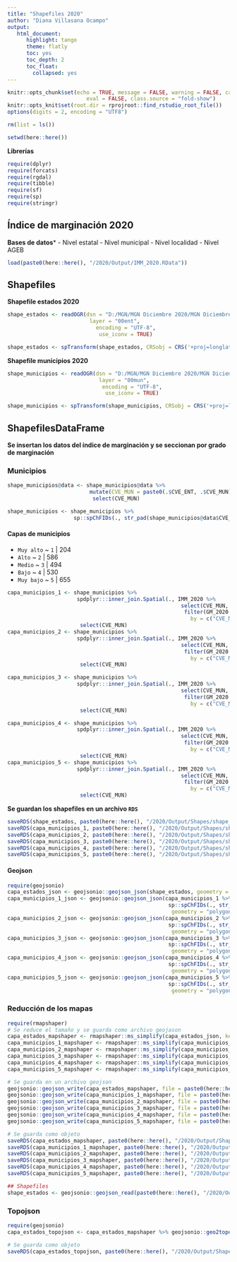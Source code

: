 ```yaml
---
title: "Shapefiles 2020"
author: "Diana Villasana Ocampo"
output:
   html_document:
      highlight: tango
      theme: flatly
      toc: yes
      toc_depth: 2
      toc_float:
        collapsed: yes
---
```


```r
knitr::opts_chunk$set(echo = TRUE, message = FALSE, warning = FALSE, cache = FALSE, cache.lazy = FALSE, 
                         eval = FALSE, class.source = "fold-show")
knitr::opts_knit$set(root.dir = rprojroot::find_rstudio_root_file())
options(digits = 2, encoding = "UTF8")
```   
 
```r
rm(list = ls())
```

```r
setwd(here::here())
```

**Librerías** 

```r
require(dplyr)
require(forcats)
require(rgdal)
require(tibble)
require(sf)
require(sp)
require(stringr)
```


## Índice de marginación 2020

**Bases de datos***
- Nivel estatal
- Nivel municipal
- Nivel localidad
- Nivel AGEB 


```r
load(paste0(here::here(), "/2020/Output/IMM_2020.RData"))
```


## Shapefiles

**Shapefile estados 2020**

```r
shape_estados <- readOGR(dsn = "D:/MGN/MGN Diciembre 2020/MGN Diciembre 2020/conjunto_de_datos",
                          layer = "00ent",
                            encoding = "UTF-8",
                             use_iconv = TRUE)

shape_estados <- spTransform(shape_estados, CRSobj = CRS('+proj=longlat +ellps=WGS84 +datum=WGS84 +no_defs'))
```


**Shapefile municipios 2020**

```r
shape_municipios <- readOGR(dsn = "D:/MGN/MGN Diciembre 2020/MGN Diciembre 2020/conjunto_de_datos",
                             layer = "00mun",
                              encoding = "UTF-8",
                               use_iconv = TRUE)

shape_municipios <- spTransform(shape_municipios, CRSobj = CRS('+proj=longlat +ellps=WGS84 +datum=WGS84 +no_defs'))
```


## ShapefilesDataFrame

**Se insertan los datos del índice de marginación y se seccionan por grado de marginación**

### Municipios

```r
shape_municipios@data <- shape_municipios@data %>%
                          mutate(CVE_MUN = paste0(.$CVE_ENT, .$CVE_MUN)) %>%
                           select(CVE_MUN)

shape_municipios <- shape_municipios %>%
                     sp::spChFIDs(., str_pad(shape_municipios@data$CVE_MUN, 5, "left", pad = "0"))
```


#### Capas de municipios

- `Muy alto` ~ `1` | 204
- `Alto` ~ `2` | 586
- `Medio` ~ `3` | 494 
- `Bajo` ~ `4` | 530
- `Muy bajo` ~ `5` | 655


```r
capa_municipios_1 <- shape_municipios %>%
                      spdplyr:::inner_join.Spatial(., IMM_2020 %>% 
                                                       select(CVE_MUN, GM_2020) %>%
                                                        filter(GM_2020 == "Muy alto"),
                                                          by = c("CVE_MUN")) %>%
                       select(CVE_MUN)
capa_municipios_2 <- shape_municipios %>%
                      spdplyr:::inner_join.Spatial(., IMM_2020 %>% 
                                                       select(CVE_MUN, GM_2020) %>%
                                                        filter(GM_2020 == "Alto"),
                                                          by = c("CVE_MUN"))  %>%
                       select(CVE_MUN)

capa_municipios_3 <- shape_municipios %>%
                      spdplyr:::inner_join.Spatial(., IMM_2020 %>% 
                                                       select(CVE_MUN, GM_2020) %>%
                                                        filter(GM_2020 == "Medio"),
                                                          by = c("CVE_MUN"))  %>%
                       select(CVE_MUN)

capa_municipios_4 <- shape_municipios %>%
                      spdplyr:::inner_join.Spatial(., IMM_2020 %>% 
                                                       select(CVE_MUN, GM_2020) %>%
                                                        filter(GM_2020 == "Bajo"),
                                                          by = c("CVE_MUN"))  %>%
                       select(CVE_MUN)
capa_municipios_5 <- shape_municipios %>%
                      spdplyr:::inner_join.Spatial(., IMM_2020 %>% 
                                                       select(CVE_MUN, GM_2020) %>%
                                                        filter(GM_2020 == "Muy bajo"),
                                                          by = c("CVE_MUN"))  %>%
                       select(CVE_MUN)
```

**Se guardan los shapefiles en un archivo `RDS`**

```r
saveRDS(shape_estados, paste0(here::here(), "/2020/Output/Shapes/shape_estados.rds"))
saveRDS(capa_municipios_1, paste0(here::here(), "/2020/Output/Shapes/shape_municipios_1.rds"))
saveRDS(capa_municipios_2, paste0(here::here(), "/2020/Output/Shapes/shape_municipios_2.rds"))
saveRDS(capa_municipios_3, paste0(here::here(), "/2020/Output/Shapes/shape_municipios_3.rds"))
saveRDS(capa_municipios_4, paste0(here::here(), "/2020/Output/Shapes/shape_municipios_4.rds"))
saveRDS(capa_municipios_5, paste0(here::here(), "/2020/Output/Shapes/shape_municipios_5.rds"))
```


#### Geojson 

```r
require(geojsonio)
capa_estados_json <- geojsonio::geojson_json(shape_estados, geometry = "polygon")
capa_municipios_1_json <- geojsonio::geojson_json(capa_municipios_1 %>%
                                                   sp::spChFIDs(., str_pad(.@data$CVE_MUN, 5, "left", pad = "0")), 
                                                    geometry = "polygon")
capa_municipios_2_json <- geojsonio::geojson_json(capa_municipios_2 %>%
                                                   sp::spChFIDs(., str_pad(.@data$CVE_MUN, 5, "left", pad = "0")), 
                                                    geometry = "polygon")
capa_municipios_3_json <- geojsonio::geojson_json(capa_municipios_3 %>%
                                                   sp::spChFIDs(., str_pad(.@data$CVE_MUN, 5, "left", pad = "0")), 
                                                    geometry = "polygon")
capa_municipios_4_json <- geojsonio::geojson_json(capa_municipios_4 %>%
                                                   sp::spChFIDs(., str_pad(.@data$CVE_MUN, 5, "left", pad = "0")), 
                                                    geometry = "polygon")
capa_municipios_5_json <- geojsonio::geojson_json(capa_municipios_5 %>%
                                                   sp::spChFIDs(., str_pad(.@data$CVE_MUN, 5, "left", pad = "0")), 
                                                    geometry = "polygon")
```


### Reducción de los mapas 

```r
require(rmapshaper)
# Se reduce el tamaño y se guarda como archivo geojason 
capa_estados_mapshaper <- rmapshaper::ms_simplify(capa_estados_json, keep = 0.3, weighting = 0, keep_shapes = TRUE)
capa_municipios_1_mapshaper <- rmapshaper::ms_simplify(capa_municipios_1_json, keep = 0.2, weighting = 0, keep_shapes = TRUE)
capa_municipios_2_mapshaper <- rmapshaper::ms_simplify(capa_municipios_2_json, keep = 0.2, weighting = 0, keep_shapes = TRUE)
capa_municipios_3_mapshaper <- rmapshaper::ms_simplify(capa_municipios_3_json, keep = 0.2, weighting = 0, keep_shapes = TRUE)
capa_municipios_4_mapshaper <- rmapshaper::ms_simplify(capa_municipios_4_json, keep = 0.2, weighting = 0, keep_shapes = TRUE)
capa_municipios_5_mapshaper <- rmapshaper::ms_simplify(capa_municipios_5_json, keep = 0.2, weighting = 0, keep_shapes = TRUE)
```


```r
# Se guarda en un archivo geojson 
geojsonio::geojson_write(capa_estados_mapshaper, file = paste0(here::here(), "/2020/Output/Shapes/estados_json.geojson"))
geojsonio::geojson_write(capa_municipios_1_mapshaper, file = paste0(here::here(), "/2020/Output/Shapes/municipios_1_json.geojson"))
geojsonio::geojson_write(capa_municipios_2_mapshaper, file = paste0(here::here(), "/2020/Output/Shapes/municipios_2_json.geojson"))
geojsonio::geojson_write(capa_municipios_3_mapshaper, file = paste0(here::here(), "/2020/Output/Shapes/municipios_3_json.geojson"))
geojsonio::geojson_write(capa_municipios_4_mapshaper, file = paste0(here::here(), "/2020/Output/Shapes/municipios_4_json.geojson"))
geojsonio::geojson_write(capa_municipios_5_mapshaper, file = paste0(here::here(), "/2020/Output/Shapes/municipios_5_json.geojson"))
```

```r
# Se guarda como objeto
saveRDS(capa_estados_mapshaper, paste0(here::here(), "/2020/Output/Shapes/capa_estados_mapshaper.rds"))
saveRDS(capa_municipios_1_mapshaper, paste0(here::here(), "/2020/Output/Shapes/capa_municipios_1_mapshaper.rds"))
saveRDS(capa_municipios_2_mapshaper, paste0(here::here(), "/2020/Output/Shapes/capa_municipios_2_mapshaper.rds"))
saveRDS(capa_municipios_3_mapshaper, paste0(here::here(), "/2020/Output/Shapes/capa_municipios_3_mapshaper.rds"))
saveRDS(capa_municipios_4_mapshaper, paste0(here::here(), "/2020/Output/Shapes/capa_municipios_4_mapshaper.rds"))
saveRDS(capa_municipios_5_mapshaper, paste0(here::here(), "/2020/Output/Shapes/capa_municipios_5_mapshaper.rds"))
```



```r
## Shapefiles
shape_estados <- geojsonio::geojson_read(paste0(here::here(), "/2020/Output/Shapes/estados_json.geojson"), what = "sp")
```
### Topojson

```r
require(geojsonio)
capa_estados_topojson <- capa_estados_mapshaper %>% geojsonio::geo2topo()
```

```r
# Se guarda como objeto
saveRDS(capa_estados_topojson, paste0(here::here(), "/2020/Output/Shapes/capa_estados_topojson.rds"))
        
```


